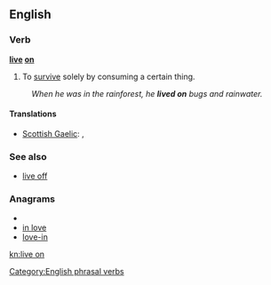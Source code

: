 ==English==

===Verb===
'''[[live]] [[on]]'''

# {{idiom}} To [[survive]] solely by consuming a certain thing.
:''When he was in the rainforest, he '''lived on''' bugs and rainwater.''

====Translations====
{{trans-top|survive by consuming certain thing}}
* [[Scottish Gaelic]]: {{t-|gd|thig suas air|xs=Scottish Gaelic}}, {{t-|gd|thig beò air|xs=Scottish Gaelic}}
{{trans-mid}}
{{trans-bottom}}

===See also===
*[[live off]]

===Anagrams===
* {{alphagram|eilnov}}
* [[in love#English|in love]]
* [[love-in#English|love-in]]

[[Category:English phrasal verbs]]

[[kn:live on]]